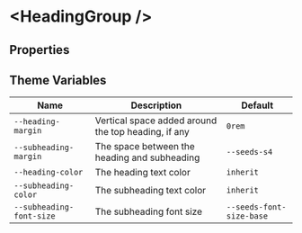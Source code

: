 

# &lt;HeadingGroup /&gt;

## Properties

<ArgsTable of={HeadingGroup} />

## Theme Variables

| Name                     | Description                                         | Default                  |
| ------------------------ | --------------------------------------------------- | ------------------------ |
| `--heading-margin`       | Vertical space added around the top heading, if any | `0rem`                   |
| `--subheading-margin`    | The space between the heading and subheading        | `--seeds-s4`             |
| `--heading-color`        | The heading text color                              | `inherit`                |
| `--subheading-color`     | The subheading text color                           | `inherit`                |
| `--subheading-font-size` | The subheading font size                            | `--seeds-font-size-base` |
